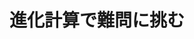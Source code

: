 ﻿---
title: "進化計算で難問に挑む"
category: "情報理工学院"
vol: "89"
interviewee: "小野 功"
url: ""
tags: []
pdf: "89-4-ono.pdf"
career: ""
preface: "小野研究室では、進化計算と呼ばれるアルゴリズム群を研究している。進化計算とは生物の進化に着想 を得て考案されたアルゴリズムの総称であり、設計などの分野で応用されている。本稿では、その中でも 関数の最小値や最大値をとる点を求める問題や、組み合わせ問題を解くために小野研究室で考案されたア ルゴリズムを紹介する。"
---
